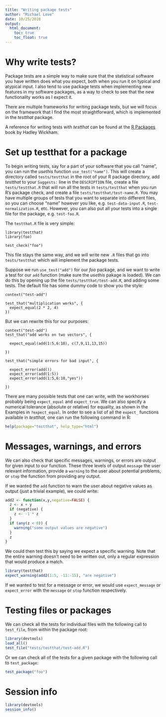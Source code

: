 ```yaml
---
title: "Writing package tests"
author: "Michael Love"
date: 10/25/2018
output: 
  html_document:
    toc: true
    toc_float: true
---
```


# Why write tests?

Package tests are a simple way to make sure that the statistical
software you have written does what you expect, both when you run it
on typical and atypical input. I also tend to use package tests when
implementing new features in my software packages, as a way to check
to see that the new functionality works as I expect it.

There are multiple frameworks for writing package tests, but we will
focus on the framework that I find the most straightforward, which is
implemented in the *testthat* package.

A reference for writing tests with *testthat* can be found at the [R
Packages](http://r-pkgs.had.co.nz/tests.html) book by Hadley Wickham.

# Set up testthat for a package

To begin writing tests, say for a part of your software that you call
"name", you can run the *usethis* function `use_test("name")`. This
will create a directory called `tests/testthat` in the root of your R
package directory, add *testthat* to your `Suggests:` line in the
`DESCRIPTION` file, create a file `tests/testthat.R` that will run
all the tests in `tests/testthat` when you run R's package check, and
create a file `tests/testthat/test-name.R`. You may have multiple
groups of tests that you want to separate into different files, so you
can choose "name" however you like, e.g. `test-data-input.R`,
`test-normalization.R`, etc. However, you can also put all your tests
into a single file for the package, e.g. `test-foo.R`.

The `testthat.R` file is very simple:

```
library(testthat)
library(foo)

test_check("foo")
```

This file stays the same way, and we will write new `.R` files that go
into `tests/testthat` which will implement the package tests.

Suppose we run `use_test("add")` for our *foo* package, and we want to
write a test for our `add` function (make sure the *usethis* pakage is loaded). We can do this by opening up the
file `tests/testthat/test-add.R`, and adding some tests. The default
file has some dummy code to show you the style:

```
context("test-add")

test_that("multiplication works", {
  expect_equal(2 * 2, 4)
})
```

But we can rewrite this for our purposes:

```
context("test-add")
test_that("add works on two vectors", {

  expect_equal(add(1:5,6:10), c(7,9,11,13,15))

})

test_that("simple errors for bad input", {

  expect_error(add())
  expect_error(add(1:5))
  expect_error(add(1:5,6:10,"yes"))

})
```

There are many possible tests that one can write, with the workhorses
probably being `expect_equal` and `expect_true`. We can also specify a
numerical tolerance (absolute or relative) for equality, as shown in
the Examples in `?expect_equal`. In order to see a list of all the
`expect_` functions available in *testthat*, one can run the following
command in R:

```r
help(package="testthat", help_type="html")
```

# Messages, warnings, and errors

We can also check that specific messages, warnings, or errors are
output for given input to our function. These three levels of output
`message` the user relevant information, provide a `warning` to the
user about potential problems, or `stop` the function from providing
any output.

If we wanted the `add` function to warn the user about negative values
as output (just a trivial example), we could write:

```r
add2 <- function(x,y,negative=FALSE) {
  z <- x + y
  if (negative) {
    z <- -1 * z
  }
  if (any(z < 0)) {
    warning("some output values are negative")
  }
  z
}
```

We could then test this by saying we expect a specific warning. Note
that the entire warning doesn't need to be written out, only a regular
expression that would produce a match.

```r
library(testthat)
expect_warning(add2(1:5, -11:-15), "are negative")
```

If we wanted to test for a message or error, we would use
`expect_message` or `expect_error` with the `message` or `stop`
function respectively.

# Testing files or packages

We can check all the tests for individual files with the following
call to `test_file`, from within the package root:

```r
library(devtools)
load_all()
test_file("tests/testthat/test-add.R")
```

Or we can check all of the tests for a given package with the
following call to `test_package`:

```r
test_package("foo")
```

# Session info

```r
library(devtools)
session_info()
```
